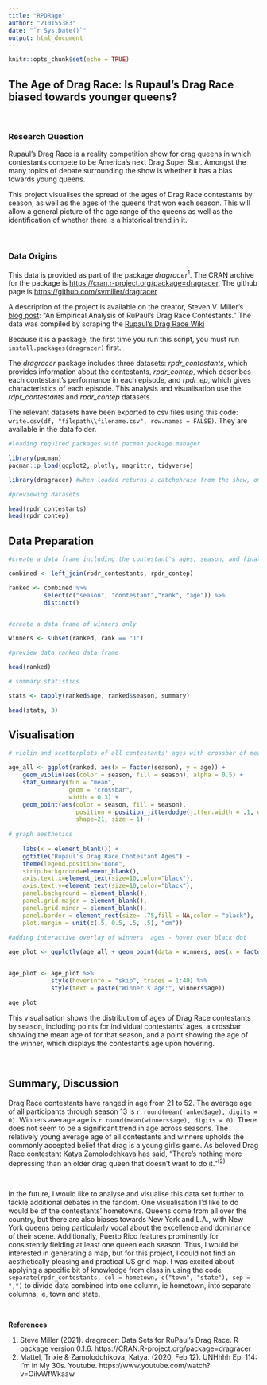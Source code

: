 ```yaml
---
title: "RPDRage"
author: "210155383"
date: "`r Sys.Date()`"
output: html_document
---
```


```r
knitr::opts_chunk$set(echo = TRUE)
```

## The Age of Drag Race: Is Rupaul's Drag Race biased towards younger queens? 

&nbsp;

### Research Question

Rupaul's Drag Race is a reality competition show for drag queens in which contestants compete to be America's next Drag Super Star. Amongst the many topics of debate surrounding the show is whether it has a bias towards young queens.  



This project visualises the spread of the ages of Drag Race contestants by season, as well as the ages of the queens that won each season. This will allow a general picture of the age range of the queens as well as the identification of whether there is a historical trend in it.

&nbsp;

### Data Origins

This data is provided as part of the package *dragracer*^1^. The CRAN archive for the package is <https://cran.r-project.org/package=dragracer>. The github page is <https://github.com/svmiller/dragracer>

A description of the project is available on the creator, Steven V. Miller's [blog post](http://svmiller.com/blog/2019/02/dragracer-rupauls-drag-race-analysis/): "An Empirical Analysis of RuPaul's Drag Race Contestants."
The data was compiled by scraping the [Rupaul's Drag Race Wiki](https://rupaulsdragrace.fandom.com/wiki/RuPaul%27s_Drag_Race_Wiki)

Because it is a package, the first time you run this script, you must run ``install.packages(dragracer)`` first.

The *dragracer* package includes three datasets: *rpdr_contestants*, which provides information about the contestants, *rpdr_contep*, which describes each contestant's performance in each episode, and *rpdr_ep*, which gives characteristics of each episode. This analysis and visualisation use the *rdpr_contestants* and *rpdr_contep* datasets.

The relevant datasets have been exported to csv files using this code: ``write.csv(df, "filepath\\filename.csv", row.names = FALSE)``. They are available in the data folder.

```r
#loading required packages with pacman package manager

library(pacman)
pacman::p_load(ggplot2, plotly, magrittr, tidyverse)

```


```r
library(dragracer) #when loaded returns a catchphrase from the show, omitted from pacman for flair
```


```r
#previewing datasets

head(rpdr_contestants)
head(rpdr_contep)
```

## Data Preparation

```r

#create a data frame including the contestant's ages, season, and final ranking in the competition

combined <- left_join(rpdr_contestants, rpdr_contep)

ranked <- combined %>% 
          select(c("season", "contestant","rank", "age")) %>%
          distinct()


#create a data frame of winners only

winners <- subset(ranked, rank == "1")

#preview data ranked data frame

head(ranked)

# summary statistics

stats <- tapply(ranked$age, ranked$season, summary)

head(stats, 3)


```

## Visualisation

```r

# violin and scatterplots of all contestants' ages with crossbar of mean

age_all <- ggplot(ranked, aes(x = factor(season), y = age)) +
    geom_violin(aes(color = season, fill = season), alpha = 0.5) +
    stat_summary(fun = "mean",
                 geom = "crossbar", 
                 width = 0.3) +
    geom_point(aes(color = season, fill = season),
                   position = position_jitterdodge(jitter.width = .1, dodge.width = 0), 
                   shape=21, size = 1) +
  
# graph aesthetics   
  
    labs(x = element_blank()) +
    ggtitle("Rupaul's Drag Race Contestant Ages") +
    theme(legend.position="none",  
    strip.background=element_blank(),
    axis.text.x=element_text(size=10,color="black"),
    axis.text.y=element_text(size=10,color="black"),
    panel.background = element_blank(),
    panel.grid.major = element_blank(), 
    panel.grid.minor = element_blank(),
    panel.border = element_rect(size= .75,fill = NA,color = "black"),
    plot.margin = unit(c(.5, 0.5, .5, .5), "cm"))
  
#adding interactive overlay of winners' ages - hover over black dot

age_plot <- ggplotly(age_all + geom_point(data = winners, aes(x = factor(season))))


age_plot <- age_plot %>%
            style(hoverinfo = "skip", traces = 1:40) %>%
            style(text = paste("Winner's age:", winners$age))

age_plot

```

This visualisation shows the distribution of ages of Drag Race contestants by season, including points for individual contestants' ages, a crossbar showing the mean age of for that season, and a point showing the age of the winner, which displays the contestant's age upon hovering.

&nbsp;

## Summary, Discussion

Drag Race contestants have ranged in age from 21 to 52. The average age of all participants through season 13 is `r round(mean(ranked$age), digits = 0)`. Winners average age is `r round(mean(winners$age), digits = 0)`. There does not seem to be a significant trend in age across seasons. The relatively young average age of all contestants and winners upholds the commonly accepted belief that drag is a young girl's game. As beloved Drag Race contestant Katya Zamolodchkava has said, "There's nothing more depressing than an older drag queen that doesn't want to do it."^(2)^

&nbsp;

In the future, I would like to analyse and visualise this data set further to tackle additional debates in the fandom. One visualisation I'd like to do would be of the contestants' hometowns. Queens come from all over the country, but there are also biases towards New York and L.A., with New York queens being particularly vocal about the excellence and dominance of their scene. Additionally, Puerto Rico features prominently for consistently fielding at least one queen each season. Thus, I would be interested in generating a map, but for this project, I could not find an aesthetically pleasing and practical US grid map. I was excited about applying a specific bit of knowledge from class in using the code ``separate(rpdr_contestants, col = hometown, c("town", "state"), sep = ",")`` to divide data combined into one column, ie hometown, into separate columns, ie, town and state.


&nbsp;
&nbsp;
&nbsp;
&nbsp;


**References**

1. Steve Miller (2021). dragracer: Data Sets for RuPaul's Drag Race. R package version 0.1.6. https://CRAN.R-project.org/package=dragracer
2. Mattel, Trixie & Zamolodchikova, Katya. (2020, Feb 12). UNHhhh Ep. 114: I'm in My 30s. Youtube. https://www.youtube.com/watch?v=OilvWfWkaaw


&nbsp;
&nbsp;
&nbsp;
&nbsp;

